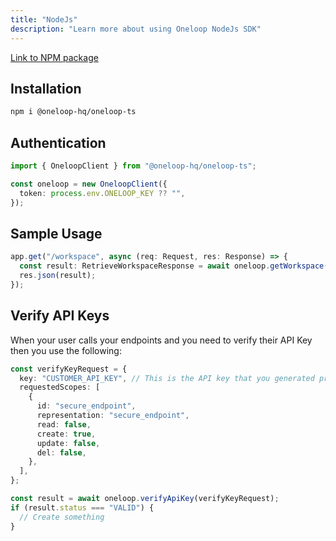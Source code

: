 ```yaml
---
title: "NodeJs"
description: "Learn more about using Oneloop NodeJs SDK"
---
```


[Link to NPM package](https://www.npmjs.com/package/@oneloop-hq/oneloop-ts)

## Installation

```bash bash
npm i @oneloop-hq/oneloop-ts
```

## Authentication

```typescript
import { OneloopClient } from "@oneloop-hq/oneloop-ts";

const oneloop = new OneloopClient({
  token: process.env.ONELOOP_KEY ?? "",
});
```

## Sample Usage

```typescript
app.get("/workspace", async (req: Request, res: Response) => {
  const result: RetrieveWorkspaceResponse = await oneloop.getWorkspace();
  res.json(result);
});
```

## Verify API Keys

When your user calls your endpoints and you need to verify their API Key then you use the following:

```typescript
const verifyKeyRequest = {
  key: "CUSTOMER_API_KEY", // This is the API key that you generated prior
  requestedScopes: [
    {
      id: "secure_endpoint",
      representation: "secure_endpoint",
      read: false,
      create: true,
      update: false,
      del: false,
    },
  ],
};

const result = await oneloop.verifyApiKey(verifyKeyRequest);
if (result.status === "VALID") {
  // Create something
}
```
